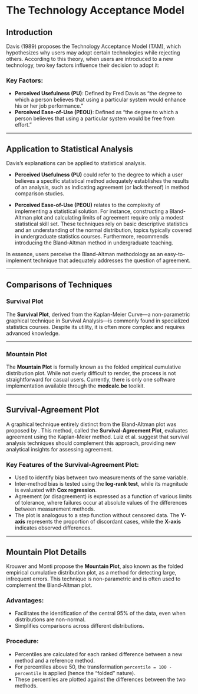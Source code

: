 # The Technology Acceptance Model

## Introduction
Davis (1989) proposes the Technology Acceptance Model (TAM), which hypothesizes why users may adopt certain technologies while rejecting others. According to this theory, when users are introduced to a new technology, two key factors influence their decision to adopt it:

### Key Factors:
- **Perceived Usefulness (PU)**: Defined by Fred Davis as "the degree to which a person believes that using a particular system would enhance his or her job performance."
- **Perceived Ease-of-Use (PEOU)**: Defined as "the degree to which a person believes that using a particular system would be free from effort."

---

## Application to Statistical Analysis
Davis's explanations can be applied to statistical analysis. 

- **Perceived Usefulness (PU)** could refer to the degree to which a user believes a specific statistical method adequately establishes the results of an analysis, such as indicating agreement (or lack thereof) in method comparison studies.

- **Perceived Ease-of-Use (PEOU)** relates to the complexity of implementing a statistical solution. For instance, constructing a Bland-Altman plot and calculating limits of agreement require only a modest statistical skill set. These techniques rely on basic descriptive statistics and an understanding of the normal distribution, topics typically covered in undergraduate statistics courses. Furthermore, \citet{kikozak2014including} recommends introducing the Bland-Altman method in undergraduate teaching.

In essence, users perceive the Bland-Altman methodology as an easy-to-implement technique that adequately addresses the question of agreement.

---

## Comparisons of Techniques

### Survival Plot
The **Survival Plot**, derived from the Kaplan-Meier Curve—a non-parametric graphical technique in Survival Analysis—is commonly found in specialized statistics courses. Despite its utility, it is often more complex and requires advanced knowledge.

---

### Mountain Plot
The **Mountain Plot** is formally known as the folded empirical cumulative distribution plot. While not overly difficult to render, the process is not straightforward for casual users. Currently, there is only one software implementation available through the **medcalc.be** toolkit.

---

## Survival-Agreement Plot

A graphical technique entirely distinct from the Bland-Altman plot was proposed by \citet{luiz}. This method, called the **Survival-Agreement Plot**, evaluates agreement using the Kaplan-Meier method. Luiz et al. suggest that survival analysis techniques should complement this approach, providing new analytical insights for assessing agreement.

### Key Features of the Survival-Agreement Plot:
- Used to identify bias between two measurements of the same variable.
- Inter-method bias is tested using the **log-rank test**, while its magnitude is evaluated with **Cox regression**.
- Agreement (or disagreement) is expressed as a function of various limits of tolerance, where failures occur at absolute values of the differences between measurement methods.
- The plot is analogous to a step function without censored data. The **Y-axis** represents the proportion of discordant cases, while the **X-axis** indicates observed differences.

---

## Mountain Plot Details

Krouwer and Monti propose the **Mountain Plot**, also known as the folded empirical cumulative distribution plot, as a method for detecting large, infrequent errors. This technique is non-parametric and is often used to complement the Bland-Altman plot.

### Advantages:
- Facilitates the identification of the central 95% of the data, even when distributions are non-normal.
- Simplifies comparisons across different distributions.

### Procedure:
- Percentiles are calculated for each ranked difference between a new method and a reference method.
- For percentiles above 50, the transformation `percentile = 100 - percentile` is applied (hence the "folded" nature).
- These percentiles are plotted against the differences between the two methods.

